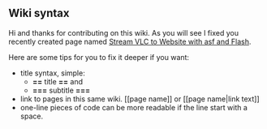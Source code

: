 == Wiki syntax ==

Hi and thanks for contributing on this wiki. As you will see I fixed you recently created page named [[Stream VLC to Website with asf and Flash]].

Here are some tips for you to fix it deeper if you want:
* title syntax, simple: 
** '''==''' title '''=='''       and 
** '''===''' subtitle '''==='''
* link to pages in this same wiki. <nowiki>[[page name]]</nowiki> or <nowiki>[[page name|link text]]</nowiki>
* one-line pieces of code can be more readable if the line start with a space.